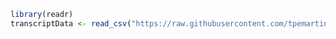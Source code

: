 

```r
library(readr)
transcriptData <- read_csv("https://raw.githubusercontent.com/tpemartin/github-data/master/transcript100_102.csv")
```

